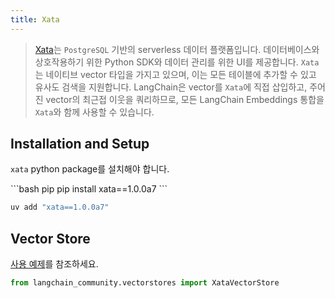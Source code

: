```yaml
---
title: Xata
---
```


> [Xata](https://xata.io)는 `PostgreSQL` 기반의 serverless 데이터 플랫폼입니다.
> 데이터베이스와 상호작용하기 위한 Python SDK와 데이터 관리를 위한 UI를 제공합니다.
> `Xata`는 네이티브 vector 타입을 가지고 있으며, 이는 모든 테이블에 추가할 수 있고
> 유사도 검색을 지원합니다. LangChain은 vector를 `Xata`에 직접 삽입하고,
> 주어진 vector의 최근접 이웃을 쿼리하므로, 모든 LangChain Embeddings 통합을
> `Xata`와 함께 사용할 수 있습니다.


## Installation and Setup


`xata` python package를 설치해야 합니다.

<CodeGroup>
```bash pip
pip install xata==1.0.0a7
```

```bash uv
uv add "xata==1.0.0a7"
```
</CodeGroup>

## Vector Store

[사용 예제](/oss/integrations/vectorstores/xata)를 참조하세요.

```python
from langchain_community.vectorstores import XataVectorStore
```